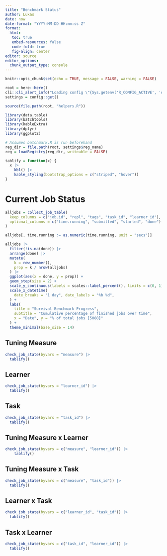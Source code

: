 ```yaml
---
title: "Benchmark Status"
author: Lukas
date: now
date-format: "YYYY-MM-DD HH:mm:ss Z"
format: 
  html:
   toc: true
   embed-resources: false
   code-fold: true
   fig-align: center
editor: source
editor_options: 
  chunk_output_type: console
---
```


```r
knitr::opts_chunk$set(echo = TRUE, message = FALSE, warning = FALSE)

root = here::here()
cli::cli_alert_info("Loading config \"{Sys.getenv('R_CONFIG_ACTIVE', 'default')}\"")
settings = config::get()

source(file.path(root, "helpers.R"))

library(data.table)
library(batchtools)
library(kableExtra)
library(dplyr)
library(ggplot2)

# Assumes batchmark.R is run beforehand
reg_dir = file.path(root, settings$reg_name)
reg = loadRegistry(reg_dir, writeable = FALSE)

tablify = function(x) {
  x |>
    kbl() |>
    kable_styling(bootstrap_options = c("striped", "hover"))
}
```

# Current Job Status

```r
alljobs = collect_job_table(
  keep_columns = c("job.id", "repl", "tags", "task_id", "learner_id"),
  optional_columns = c("time.running", "submitted", "started", "done")
)

alljobs[, time.running := as.numeric(time.running, unit = "secs")]

alljobs |>
  filter(!is.na(done)) |>
  arrange(done) |>
  mutate(
    k = row_number(),
    prop = k / nrow(alljobs)
  ) |>
  ggplot(aes(x = done, y = prop)) +
  geom_step(size = 2) +
  scale_y_continuous(labels = scales::label_percent(), limits = c(0, 1)) +
  scale_x_datetime(
    date_breaks = "1 day", date_labels = "%b %d",
  ) +
  labs(
    title = "Survival Benchmark Progress",
    subtitle = "Cumulative percentage of finished jobs over time",
    x = "Date", y = "% of total jobs [5088]"
  ) +
  theme_minimal(base_size = 14)
```



## Tuning Measure

```r
check_job_state(byvars = "measure") |>
  tablify()

```

## Learner

```r
check_job_state(byvars = "learner_id") |>
  tablify()
```

## Task

```r
check_job_state(byvars = "task_id") |>
  tablify()
```

## Tuning Measure x Learner

```r
check_job_state(byvars = c("measure", "learner_id")) |>
    tablify()
```

## Tuning Measure x Task

```r
check_job_state(byvars = c("measure", "task_id")) |>
  tablify()
```

## Learner x Task

```r
check_job_state(byvars = c("learner_id", "task_id")) |>
  tablify()
```

## Task x Learner

```r
check_job_state(byvars = c("task_id", "learner_id")) |>
  tablify()
```

